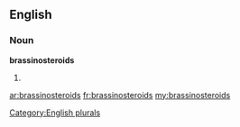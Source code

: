 ==English==

===Noun===
'''brassinosteroids'''

# {{plural of|[[brassinosteroid]]}}

[[Category:English plurals]]

[[ar:brassinosteroids]]
[[fr:brassinosteroids]]
[[my:brassinosteroids]]